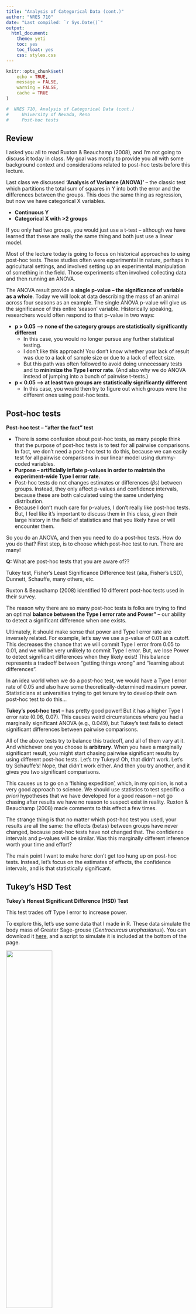 ```yaml
---
title: "Analysis of Categorical Data (cont.)"
author: "NRES 710"
date: "Last compiled: `r Sys.Date()`"
output: 
  html_document: 
    theme: yeti
    toc: yes
    toc_float: yes
    css: styles.css
---
```


```r

knitr::opts_chunk$set(
	echo = TRUE,
	message = FALSE,
	warning = FALSE,
	cache = TRUE
)
```

```r

#  NRES 710, Analysis of Categorical Data (cont.)
#     University of Nevada, Reno
#     Post-hoc tests

```

## Review

I asked you all to read Ruxton & Beauchamp (2008), and I'm not going to discuss it today in class. My goal was mostly to provide you all with some background context and considerations related to post-hoc tests before this lecture.

Last class we discussed **'Analysis of Variance (ANOVA)'** -- the classic test which partitions the total sum of squares in Y into both the error and the differences between the groups. This does the same thing as regression, but now we have categorical X variables.

- **Continuous Y**
- **Categorical X with >2 groups**

If you only had two groups, you would just use a t-test -- although we have learned that these are really the same thing and both just use a linear model.

Most of the lecture today is going to focus on historical approaches to using post-hoc tests. These studies often were experimental in nature, perhaps in agricultural settings, and involved setting up an experimental manipulation of something in the field. Those experiments often involved collecting data and then running an ANOVA.

The ANOVA result provide a **single p-value -- the significance of variable as a whole**. Today we will look at data describing the mass of an animal across four seasons as an example. The single ANOVA p-value will give us the significance of this entire 'season' variable. Historically speaking, researchers would often respond to that p-value in two ways:

- **p > 0.05 --> none of the category groups are statistically significantly different**
  - In this case, you would no longer pursue any further statistical testing.
  - I don't like this approach! You don't know whether your lack of result was due to a lack of sample size or due to a lack of effect size.
  - But this path was often followed to avoid doing unnecessary tests and to **minimize the Type I error rate**. (And also why we do ANOVA instead of jumping into a bunch of pairwise t-tests.)
- **p < 0.05 --> at least two groups are statistically significantly different**
  - In this case, you would then try to figure out which groups were the different ones using post-hoc tests.
  
## Post-hoc tests
  
**Post-hoc test -- "after the fact" test**

- There is some confusion about post-hoc tests, as many people think that the purpose of post-hoc tests is to test for all pairwise comparisons. In fact, we don't need a post-hoc test to do this, because we can easily test for all pairwise comparisons in our linear model using dummy-coded variables.
- **Purpose -- artificially inflate p-values in order to maintain the experiment-wide Type I error rate**.
- Post-hoc tests do not changes estimates or differences ($\beta$s) between groups. Instead, they only affect p-values and confidence intervals, because these are both calculated using the same underlying distribution.
- Because I don't much care for p-values, I don't really like post-hoc tests. But, I feel like it's important to discuss them in this class, given their large history in the field of statistics and that you likely have or will encounter them.

So you do an ANOVA, and then you need to do a post-hoc tests. How do you do that? First step, is to choose which post-hoc test to run. There are many!

**Q:** What are post-hoc tests that you are aware of??

Tukey test, Fisher's Least Significance Difference test (aka, Fisher's LSD), Dunnett, Schauffe, many others, etc.

Ruxton & Beauchamp (2008) identified 10 different post-hoc tests used in their survey.

The reason why there are so many post-hoc tests is folks are trying to find an optimal **balance between the Type I error rate and Power"** -- our ability to detect a significant difference when one exists.

Ultimately, it should make sense that power and Type I error rate are inversely related. For example, let's say we use a p-value of 0.01 as a cutoff. This decreases the chance that we will commit Type I error from 0.05 to 0.01, and we will be very unlikely to commit Type I error. But, we lose Power to detect significant differences when they likely exist! This balance represents a tradeoff between "getting things wrong" and "learning about differences".

In an idea world when we do a post-hoc test, we would have a Type I error rate of 0.05 and also have some theoretically-determined maximum power. Statisticians at universities trying to get tenure try to develop their own post-hoc test to do this...

**Tukey's post-hoc test** -- has pretty good power! But it has a higher Type I error rate (0.06, 0.07). This causes weird circumstances where you had a marginally significant ANOVA (e.g., 0.049), but Tukey's test fails to detect significant differences between pairwise comparisons.

All of the above tests try to balance this tradeoff, and all of them vary at it. And whichever one you choose is **arbitrary**. When you have a marginally significant result, you might start chasing pairwise significant results by using different post-hoc tests. Let's try Tukeys! Oh, that didn't work. Let's try Schauffe's! Nope, that didn't work either. And then you try another, and it gives you two significant comparisons.

This causes us to go on a 'fishing expedition', which, in my opinion, is not a very good approach to science. We should use statistics to test specific *a priori* hypotheses that we have developed for a good reason -- not go chasing after results we have no reason to suspect exist in reality. Ruxton & Beauchamp (2008) made comments to this effect a few times.

The strange thing is that no matter which post-hoc test you used, your results are all the same: the effects (betas) between groups have never changed, because post-hoc tests have not changed that. The confidence intervals and p-values will be similar. Was this marginally different inference worth your time and effort?

The main point I want to make here: don't get too hung up on post-hoc tests. Instead, let's focus on the estimates of effects, the confidence intervals, and is that statistically significant.

## Tukey's HSD Test

**Tukey's Honest Significant Difference (HSD) Test**

This test trades off Type I error to increase power. 

To explore this, let's use some data that I made in R. These data simulate the body mass of Greater Sage-grouse (*Centrocurcus urophasianus*). You can download it [here](lecture_10_seasons.csv), and a script to simulate it is included at the bottom of the page.

![](pic_grouse.png){width=50%}

Picture: Bert Filemyr

Let's take a look at it now.

```r
# Load and examine the data
datum <- read.csv("lecture_10_seasons.csv")
head(datum)
```
**Y-variable -- mass**

**X-variable -- season (4 groups)**

The data have the mass of animals measured in four different season: spring, summer, fall, and winter. We have a categorical X-variable "Season", and also dummy-coded variables for each of the individual seasons.

Our goal is to estimate if mass of the animal is different between the seasons. How many comparisons might we need to make?

Here's a trick to do it!

Fall
Spring
Summer
Winter

1) Draw a line connecting all the neighbors.
2) Draw a line connecting all the two-neighbors away.
3) Draw a line connecting all the three-neighbors away.
4) Etc.
5) Then add up all the lines!

In this case, we might have to do **6 pairwise comparisons**.

Let's write out our linear model:

**$Mass = \beta_0 + \beta_1 Spring + \beta_2 Summer + \beta_3 Winter + \epsilon \sim N(0, \sigma)$**

**Review each of the betas**

- \beta_0 -- average mass in the fall
- \beta_1 -- difference in mass between spring and fall
- \beta_2 -- difference in mass between summer and fall
- \beta_3 -- difference in mass between winter and fall
- If we want to know other differences, we have to change the references and re-run.

What are the 'true' values?

- **$\beta_0$ = 4.6**
- **$\beta_1$ = $\beta_2$ = -0.6**
- **$\beta_3$ = -0.05**

Let's analyze these data in R:

```r
# Plot the data
datum$Season <- factor(datum$Season)
plot(Mass ~ Season, data = datum)

# Fit a linear model
results <- lm(Mass ~ Spring + Summer + Winter, data = datum)
summary(results)


```

<br>

## Truth

Here is code to simulate the data we analyzed in this lecture.

```r
### Lecture 10: code to simulate data for post-hoc tests 

# Set the seed for reproducibility
set.seed(123)

# Simulate X-variable
n <- 80
x <- factor(c(rep("Spring", n/4), rep("Summer", n/4), rep("Winter", n/4), rep("Fall", n/4)))

# Season as a numeric
SeasonN <- as.numeric(x)

# Simulate error
error <- rnorm(n, mean = 0, sd = 0.1)

# Create dummy-coded variables
dummy <- model.matrix(~ x - 1)
colnames(dummy) <- c("Fall", "Spring", "Summer", "Winter")

# Create the dataframe
datum <- data.frame(Season = x, error = error, dummy, SeasonN)

# Calculate Y-variable
y <- 4.6 - (0.6 * datum$Spring) - (0.6 * datum$Summer) - (0.05 * datum$Winter) + error

# Create dataframe
datum <- cbind(datum, Mass = y)

# Save the CSV file
write.csv(datum, "lecture_10_seasons.csv", row.names = FALSE)
```

[--go to next lecture--](lecture_11.html)

